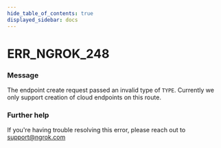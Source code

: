 ```yaml
---
hide_table_of_contents: true
displayed_sidebar: docs
---
```



# ERR_NGROK_248

### Message

The endpoint create request passed an invalid type of `TYPE`. Currently we only support creation of cloud endpoints on this route.

<ErrorDetails error="err_ngrok_248" />

### Further help

If you're having trouble resolving this error, please reach out to [support@ngrok.com](mailto:support@ngrok.com?subject=Help%20with%20ERR_NGROK_248)

